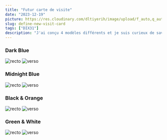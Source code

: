 ```yaml
---
title: "Futur carte de visite"
date: "2023-12-19"
picture: https://res.cloudinary.com/dltiyerih/image/upload/f_auto,q_auto/ucroi5idcaim0qvvzv6h
slug: define-new-visit-card
tags: ["DIX31"]
description: "J'ai conçu 4 modèles différents et je suis curieux de savoir lequel vous trouvez le plus efficace et professionnel."
---
```


<h3>Dark Blue</h3>
<div className='flex items-center justify-center space-x-4'>
  <Image
    src='https://res.cloudinary.com/dltiyerih/image/upload/f_auto,q_auto/x1jn92mf4yzblegaxj64'
    alt='recto'
    width={400}
    height={400}
  />
  <Image
    src='https://res.cloudinary.com/dltiyerih/image/upload/f_auto,q_auto/ottbzh4dkdcj6tlbkzuf'
    alt='verso'
    width={400}
    height={400}
  />
</div>

<h3>Midnight Blue</h3>
<div className='flex items-center justify-center space-x-4'>
  <Image
    src='https://res.cloudinary.com/dltiyerih/image/upload/f_auto,q_auto/pym3bc9qfqf7z7nhwtdf'
    alt='recto'
    width={400}
    height={400}
  />
  <Image
    src='https://res.cloudinary.com/dltiyerih/image/upload/f_auto,q_auto/oqcwov7inlzlzahqb806'
    alt='verso'
    width={400}
    height={400}
  />
</div>

<h3>Black & Orange</h3>
<div className='flex items-center justify-center space-x-4'>
  <Image
    src='https://res.cloudinary.com/dltiyerih/image/upload/f_auto,q_auto/qjiaogr6uctp6dhubbhv'
    alt='recto'
    width={400}
    height={400}
  />
  <Image
    src='https://res.cloudinary.com/dltiyerih/image/upload/f_auto,q_auto/sxmava0zn9eekn5x4zkq'
    alt='verso'
    width={400}
    height={400}
  />
</div>

<h3>Green & White</h3>
<div className='flex items-center justify-center space-x-4'>
  <Image
    src='https://res.cloudinary.com/dltiyerih/image/upload/f_auto,q_auto/mwf5jl6aelrzcxp9pwrp'
    alt='recto'
    width={400}
    height={400}
  />
  <Image
    src='https://res.cloudinary.com/dltiyerih/image/upload/f_auto,q_auto/v4n8mqpdiozxxzayjqsu'
    alt='verso'
    width={400}
    height={400}
  />
</div>
